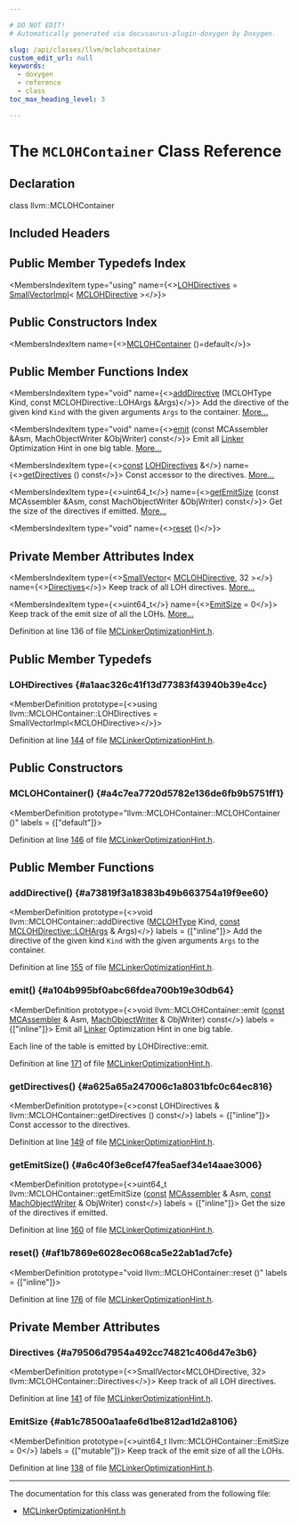 ```yaml
---

# DO NOT EDIT!
# Automatically generated via docusaurus-plugin-doxygen by Doxygen.

slug: /api/classes/llvm/mclohcontainer
custom_edit_url: null
keywords:
  - doxygen
  - reference
  - class
toc_max_heading_level: 3

---
```





# The `MCLOHContainer` Class Reference

<DoxygenPage pluginConfig={pluginConfig}>



## Declaration

<CodeBlock>class llvm::MCLOHContainer</CodeBlock>

## Included Headers

<IncludesList>
<IncludesListItem
  filePath="llvm/MC/MCLinkerOptimizationHint.h"
  permalink="/docs/api/files/include/include/llvm/include/llvm/mc/mclinkeroptimizationhint-h"
  isLocal="true" />
</IncludesList>

## Public Member Typedefs Index

<MembersIndex>

<MembersIndexItem
  type="using"
  name={<><a href="#a1aac326c41f13d77383f43940b39e4cc">LOHDirectives</a> = <a href="/docs/api/classes/llvm/smallvectorimpl">SmallVectorImpl</a>&lt; <a href="/docs/api/classes/llvm/mclohdirective">MCLOHDirective</a> &gt;</>}>
</MembersIndexItem>

</MembersIndex>

## Public Constructors Index

<MembersIndex>

<MembersIndexItem
  name={<><a href="#a4c7ea7720d5782e136de6fb9b5751ff1">MCLOHContainer</a> ()=default</>}>
</MembersIndexItem>

</MembersIndex>

## Public Member Functions Index

<MembersIndex>

<MembersIndexItem
  type="void"
  name={<><a href="#a73819f3a18383b49b663754a19f9ee60">addDirective</a> (MCLOHType Kind, const MCLOHDirective::LOHArgs &amp;Args)</>}>
Add the directive of the given kind <code>Kind</code> with the given arguments <code>Args</code> to the container. <a href="#a73819f3a18383b49b663754a19f9ee60">More...</a>
</MembersIndexItem>

<MembersIndexItem
  type="void"
  name={<><a href="#a104b995bf0abc66fdea700b19e30db64">emit</a> (const MCAssembler &amp;Asm, MachObjectWriter &amp;ObjWriter) const</>}>
Emit all <a href="/docs/api/classes/llvm/linker">Linker</a> Optimization Hint in one big table. <a href="#a104b995bf0abc66fdea700b19e30db64">More...</a>
</MembersIndexItem>

<MembersIndexItem
  type={<><a href="/docs/api/files/lib/lib/target/lib/target/aarch64/aarch64promoteconstant-cpp/#a90f8350fecae261c25be85d38b451bff">const</a> <a href="#a1aac326c41f13d77383f43940b39e4cc">LOHDirectives</a> &amp;</>}
  name={<><a href="#a625a65a247006c1a8031bfc0c64ec816">getDirectives</a> () const</>}>
Const accessor to the directives. <a href="#a625a65a247006c1a8031bfc0c64ec816">More...</a>
</MembersIndexItem>

<MembersIndexItem
  type={<>uint64&#95;t</>}
  name={<><a href="#a6c40f3e6cef47fea5aef34e14aae3006">getEmitSize</a> (const MCAssembler &amp;Asm, const MachObjectWriter &amp;ObjWriter) const</>}>
Get the size of the directives if emitted. <a href="#a6c40f3e6cef47fea5aef34e14aae3006">More...</a>
</MembersIndexItem>

<MembersIndexItem
  type="void"
  name={<><a href="#af1b7869e6028ec068ca5e22ab1ad7cfe">reset</a> ()</>}>
</MembersIndexItem>

</MembersIndex>

## Private Member Attributes Index

<MembersIndex>

<MembersIndexItem
  type={<><a href="/docs/api/classes/llvm/smallvector">SmallVector</a>&lt; <a href="/docs/api/classes/llvm/mclohdirective">MCLOHDirective</a>, 32 &gt;</>}
  name={<><a href="#a79506d7954a492cc74821c406d47e3b6">Directives</a></>}>
Keep track of all LOH directives. <a href="#a79506d7954a492cc74821c406d47e3b6">More...</a>
</MembersIndexItem>

<MembersIndexItem
  type={<>uint64&#95;t</>}
  name={<><a href="#ab1c78500a1aafe6d1be812ad1d2a8106">EmitSize</a> = 0</>}>
Keep track of the emit size of all the LOHs. <a href="#ab1c78500a1aafe6d1be812ad1d2a8106">More...</a>
</MembersIndexItem>

</MembersIndex>


Definition at line 136 of file <a href="/docs/api/files/include/include/llvm/include/llvm/mc/mclinkeroptimizationhint-h">MCLinkerOptimizationHint.h</a>.

<SectionDefinition>

## Public Member Typedefs

### LOHDirectives {#a1aac326c41f13d77383f43940b39e4cc}

<MemberDefinition
  prototype={<>using llvm::MCLOHContainer::LOHDirectives =  SmallVectorImpl&lt;MCLOHDirective&gt;</>}>

Definition at line <a href="/docs/api/files/include/include/llvm/include/llvm/mc/mclinkeroptimizationhint-h/#l00144">144</a> of file <a href="/docs/api/files/include/include/llvm/include/llvm/mc/mclinkeroptimizationhint-h">MCLinkerOptimizationHint.h</a>.
</MemberDefinition>

</SectionDefinition>

<SectionDefinition>

## Public Constructors

### MCLOHContainer() {#a4c7ea7720d5782e136de6fb9b5751ff1}

<MemberDefinition
  prototype="llvm::MCLOHContainer::MCLOHContainer ()"
  labels = {["default"]}>

Definition at line <a href="/docs/api/files/include/include/llvm/include/llvm/mc/mclinkeroptimizationhint-h/#l00146">146</a> of file <a href="/docs/api/files/include/include/llvm/include/llvm/mc/mclinkeroptimizationhint-h">MCLinkerOptimizationHint.h</a>.
</MemberDefinition>

</SectionDefinition>

<SectionDefinition>

## Public Member Functions

### addDirective() {#a73819f3a18383b49b663754a19f9ee60}

<MemberDefinition
  prototype={<>void llvm::MCLOHContainer::addDirective (<a href="/docs/api/namespaces/llvm/#aadff17100a7bcc6ddd2940e098ddbcf5">MCLOHType</a> Kind, <a href="/docs/api/files/lib/lib/target/lib/target/aarch64/aarch64promoteconstant-cpp/#a90f8350fecae261c25be85d38b451bff">const</a> <a href="/docs/api/classes/llvm/mclohdirective/#affc50bb84d1759704f64ca0f605b9b3e">MCLOHDirective::LOHArgs</a> &amp; Args)</>}
  labels = {["inline"]}>
Add the directive of the given kind <code>Kind</code> with the given arguments <code>Args</code> to the container.

Definition at line <a href="/docs/api/files/include/include/llvm/include/llvm/mc/mclinkeroptimizationhint-h/#l00155">155</a> of file <a href="/docs/api/files/include/include/llvm/include/llvm/mc/mclinkeroptimizationhint-h">MCLinkerOptimizationHint.h</a>.
</MemberDefinition>

### emit() {#a104b995bf0abc66fdea700b19e30db64}

<MemberDefinition
  prototype={<>void llvm::MCLOHContainer::emit (<a href="/docs/api/files/lib/lib/target/lib/target/aarch64/aarch64promoteconstant-cpp/#a90f8350fecae261c25be85d38b451bff">const</a> <a href="/docs/api/classes/llvm/mcassembler">MCAssembler</a> &amp; Asm, <a href="/docs/api/classes/llvm/machobjectwriter">MachObjectWriter</a> &amp; ObjWriter) const</>}
  labels = {["inline"]}>
Emit all <a href="/docs/api/classes/llvm/linker">Linker</a> Optimization Hint in one big table.

Each line of the table is emitted by LOHDirective::emit.

Definition at line <a href="/docs/api/files/include/include/llvm/include/llvm/mc/mclinkeroptimizationhint-h/#l00171">171</a> of file <a href="/docs/api/files/include/include/llvm/include/llvm/mc/mclinkeroptimizationhint-h">MCLinkerOptimizationHint.h</a>.
</MemberDefinition>

### getDirectives() {#a625a65a247006c1a8031bfc0c64ec816}

<MemberDefinition
  prototype={<>const LOHDirectives &amp; llvm::MCLOHContainer::getDirectives () const</>}
  labels = {["inline"]}>
Const accessor to the directives.

Definition at line <a href="/docs/api/files/include/include/llvm/include/llvm/mc/mclinkeroptimizationhint-h/#l00149">149</a> of file <a href="/docs/api/files/include/include/llvm/include/llvm/mc/mclinkeroptimizationhint-h">MCLinkerOptimizationHint.h</a>.
</MemberDefinition>

### getEmitSize() {#a6c40f3e6cef47fea5aef34e14aae3006}

<MemberDefinition
  prototype={<>uint64&#95;t llvm::MCLOHContainer::getEmitSize (<a href="/docs/api/files/lib/lib/target/lib/target/aarch64/aarch64promoteconstant-cpp/#a90f8350fecae261c25be85d38b451bff">const</a> <a href="/docs/api/classes/llvm/mcassembler">MCAssembler</a> &amp; Asm, <a href="/docs/api/files/lib/lib/target/lib/target/aarch64/aarch64promoteconstant-cpp/#a90f8350fecae261c25be85d38b451bff">const</a> <a href="/docs/api/classes/llvm/machobjectwriter">MachObjectWriter</a> &amp; ObjWriter) const</>}
  labels = {["inline"]}>
Get the size of the directives if emitted.

Definition at line <a href="/docs/api/files/include/include/llvm/include/llvm/mc/mclinkeroptimizationhint-h/#l00160">160</a> of file <a href="/docs/api/files/include/include/llvm/include/llvm/mc/mclinkeroptimizationhint-h">MCLinkerOptimizationHint.h</a>.
</MemberDefinition>

### reset() {#af1b7869e6028ec068ca5e22ab1ad7cfe}

<MemberDefinition
  prototype="void llvm::MCLOHContainer::reset ()"
  labels = {["inline"]}>

Definition at line <a href="/docs/api/files/include/include/llvm/include/llvm/mc/mclinkeroptimizationhint-h/#l00176">176</a> of file <a href="/docs/api/files/include/include/llvm/include/llvm/mc/mclinkeroptimizationhint-h">MCLinkerOptimizationHint.h</a>.
</MemberDefinition>

</SectionDefinition>

<SectionDefinition>

## Private Member Attributes

### Directives {#a79506d7954a492cc74821c406d47e3b6}

<MemberDefinition
  prototype={<>SmallVector&lt;MCLOHDirective, 32&gt; llvm::MCLOHContainer::Directives</>}>
Keep track of all LOH directives.

Definition at line <a href="/docs/api/files/include/include/llvm/include/llvm/mc/mclinkeroptimizationhint-h/#l00141">141</a> of file <a href="/docs/api/files/include/include/llvm/include/llvm/mc/mclinkeroptimizationhint-h">MCLinkerOptimizationHint.h</a>.
</MemberDefinition>

### EmitSize {#ab1c78500a1aafe6d1be812ad1d2a8106}

<MemberDefinition
  prototype={<>uint64&#95;t llvm::MCLOHContainer::EmitSize = 0</>}
  labels = {["mutable"]}>
Keep track of the emit size of all the LOHs.

Definition at line <a href="/docs/api/files/include/include/llvm/include/llvm/mc/mclinkeroptimizationhint-h/#l00138">138</a> of file <a href="/docs/api/files/include/include/llvm/include/llvm/mc/mclinkeroptimizationhint-h">MCLinkerOptimizationHint.h</a>.
</MemberDefinition>

</SectionDefinition>

<hr/>

The documentation for this class was generated from the following file:

<ul>
<li><a href="/docs/api/files/include/include/llvm/include/llvm/mc/mclinkeroptimizationhint-h">MCLinkerOptimizationHint.h</a></li>
</ul>

</DoxygenPage>
